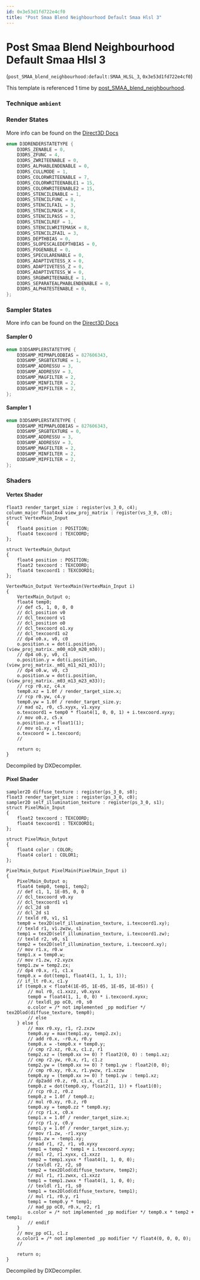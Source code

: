 ```yaml
---
id: 0x3e53d1fd722e4cf0
title: "Post Smaa Blend Neighbourhood Default Smaa Hlsl 3"
---
```


# Post Smaa Blend Neighbourhood Default Smaa Hlsl 3
(`post_SMAA_blend_neighbourhood:default:SMAA_HLSL_3`, `0x3e53d1fd722e4cf0`)

This template is referenced 1 time by [post_SMAA_blend_neighbourhood](/docs/Generated/Render%20Templates/post.render_template_database#post-smaa-blend-neighbourhood).


### Technique `ambient`
### Render States
More info can be found on the [Direct3D Docs](https://learn.microsoft.com/en-us/windows/win32/direct3d9/d3drenderstatetype)
```cpp
enum D3DRENDERSTATETYPE {
	D3DRS_ZENABLE = 0,
	D3DRS_ZFUNC = 4,
	D3DRS_ZWRITEENABLE = 0,
	D3DRS_ALPHABLENDENABLE = 0,
	D3DRS_CULLMODE = 1,
	D3DRS_COLORWRITEENABLE = 7,
	D3DRS_COLORWRITEENABLE1 = 15,
	D3DRS_COLORWRITEENABLE2 = 15,
	D3DRS_STENCILENABLE = 1,
	D3DRS_STENCILFUNC = 8,
	D3DRS_STENCILFAIL = 3,
	D3DRS_STENCILMASK = 8,
	D3DRS_STENCILPASS = 3,
	D3DRS_STENCILREF = 1,
	D3DRS_STENCILWRITEMASK = 8,
	D3DRS_STENCILZFAIL = 3,
	D3DRS_DEPTHBIAS = 0,
	D3DRS_SLOPESCALEDEPTHBIAS = 0,
	D3DRS_FOGENABLE = 0,
	D3DRS_SPECULARENABLE = 0,
	D3DRS_ADAPTIVETESS_X = 0,
	D3DRS_ADAPTIVETESS_Z = 0,
	D3DRS_ADAPTIVETESS_W = 0,
	D3DRS_SRGBWRITEENABLE = 1,
	D3DRS_SEPARATEALPHABLENDENABLE = 0,
	D3DRS_ALPHATESTENABLE = 0,
};
```
### Sampler States
More info can be found on the [Direct3D Docs](https://learn.microsoft.com/en-us/windows/win32/direct3d9/d3dsamplerstatetype)
#### Sampler 0
```cpp
enum D3DSAMPLERSTATETYPE {
	D3DSAMP_MIPMAPLODBIAS = 827606343,
	D3DSAMP_SRGBTEXTURE = 1,
	D3DSAMP_ADDRESSU = 3,
	D3DSAMP_ADDRESSV = 3,
	D3DSAMP_MAGFILTER = 2,
	D3DSAMP_MINFILTER = 2,
	D3DSAMP_MIPFILTER = 2,
};
```
#### Sampler 1
```cpp
enum D3DSAMPLERSTATETYPE {
	D3DSAMP_MIPMAPLODBIAS = 827606343,
	D3DSAMP_SRGBTEXTURE = 0,
	D3DSAMP_ADDRESSU = 3,
	D3DSAMP_ADDRESSV = 3,
	D3DSAMP_MAGFILTER = 2,
	D3DSAMP_MINFILTER = 2,
	D3DSAMP_MIPFILTER = 2,
};
```
### Shaders
#### Vertex Shader
```hlsl
float3 render_target_size : register(vs_3_0, c4);
column_major float4x4 view_proj_matrix : register(vs_3_0, c0);
struct VertexMain_Input
{
    float4 position : POSITION;
    float4 texcoord : TEXCOORD;
};

struct VertexMain_Output
{
    float4 position : POSITION;
    float2 texcoord : TEXCOORD;
    float4 texcoord1 : TEXCOORD1;
};

VertexMain_Output VertexMain(VertexMain_Input i)
{
    VertexMain_Output o;
    float4 temp0;
    // def c5, 1, 0, 0, 0
    // dcl_position v0
    // dcl_texcoord v1
    // dcl_position o0
    // dcl_texcoord o1.xy
    // dcl_texcoord1 o2
    // dp4 o0.x, v0, c0
    o.position.x = dot(i.position, (view_proj_matrix._m00_m10_m20_m30));
    // dp4 o0.y, v0, c1
    o.position.y = dot(i.position, (view_proj_matrix._m01_m11_m21_m31));
    // dp4 o0.w, v0, c3
    o.position.w = dot(i.position, (view_proj_matrix._m03_m13_m23_m33));
    // rcp r0.xz, c4.x
    temp0.xz = 1.0f / render_target_size.x;
    // rcp r0.yw, c4.y
    temp0.yw = 1.0f / render_target_size.y;
    // mad o2, r0, c5.xyyx, v1.xyxy
    o.texcoord1 = temp0 * float4(1, 0, 0, 1) + i.texcoord.xyxy;
    // mov o0.z, c5.x
    o.position.z = float1(1);
    // mov o1.xy, v1
    o.texcoord = i.texcoord;
    // 

    return o;
}
```
Decompiled by DXDecompiler.
#### Pixel Shader
```hlsl
sampler2D diffuse_texture : register(ps_3_0, s0);
float3 render_target_size : register(ps_3_0, c0);
sampler2D self_illumination_texture : register(ps_3_0, s1);
struct PixelMain_Input
{
    float2 texcoord : TEXCOORD;
    float4 texcoord1 : TEXCOORD1;
};

struct PixelMain_Output
{
    float4 color : COLOR;
    float4 color1 : COLOR1;
};

PixelMain_Output PixelMain(PixelMain_Input i)
{
    PixelMain_Output o;
    float4 temp0, temp1, temp2;
    // def c1, 1, 1E-05, 0, 0
    // dcl_texcoord v0.xy
    // dcl_texcoord1 v1
    // dcl_2d s0
    // dcl_2d s1
    // texld r0, v1, s1
    temp0 = tex2D(self_illumination_texture, i.texcoord1.xy);
    // texld r1, v1.zwzw, s1
    temp1 = tex2D(self_illumination_texture, i.texcoord1.zw);
    // texld r2, v0, s1
    temp2 = tex2D(self_illumination_texture, i.texcoord.xy);
    // mov r1.x, r0.w
    temp1.x = temp0.w;
    // mov r1.zw, r2.xyzx
    temp1.zw = temp2.zx;
    // dp4 r0.x, r1, c1.x
    temp0.x = dot(temp1, float4(1, 1, 1, 1));
    // if_lt r0.x, c1.y
    if (temp0.x < float4(1E-05, 1E-05, 1E-05, 1E-05)) {
        // mul r0, c1.xxzz, v0.xyxx
        temp0 = float4(1, 1, 0, 0) * i.texcoord.xyxx;
        // texldl_pp oC0, r0, s0
        o.color = /* not implemented _pp modifier */ tex2Dlod(diffuse_texture, temp0);
        // else
    } else {
        // max r0.xy, r1, r2.zxzw
        temp0.xy = max(temp1.xy, temp2.zx);
        // add r0.x, -r0.x, r0.y
        temp0.x = -temp0.x + temp0.y;
        // cmp r2.xz, r0.x, c1.z, r1
        temp2.xz = (temp0.xx >= 0) ? float2(0, 0) : temp1.xz;
        // cmp r2.yw, r0.x, r1, c1.z
        temp2.yw = (temp0.xx >= 0) ? temp1.yw : float2(0, 0);
        // cmp r0.xy, r0.x, r1.ywzw, r1.xzzw
        temp0.xy = (temp0.xx >= 0) ? temp1.yw : temp1.xz;
        // dp2add r0.z, r0, c1.x, c1.z
        temp0.z = dot(temp0.xy, float2(1, 1)) + float1(0);
        // rcp r0.z, r0.z
        temp0.z = 1.0f / temp0.z;
        // mul r0.xy, r0.z, r0
        temp0.xy = temp0.zz * temp0.xy;
        // rcp r1.x, c0.x
        temp1.x = 1.0f / render_target_size.x;
        // rcp r1.y, c0.y
        temp1.y = 1.0f / render_target_size.y;
        // mov r1.zw, -r1.xyxy
        temp1.zw = -temp1.xy;
        // mad r1, r2, r1, v0.xyxy
        temp1 = temp2 * temp1 + i.texcoord.xyxy;
        // mul r2, r1.xyxx, c1.xxzz
        temp2 = temp1.xyxx * float4(1, 1, 0, 0);
        // texldl r2, r2, s0
        temp2 = tex2Dlod(diffuse_texture, temp2);
        // mul r1, r1.zwxx, c1.xxzz
        temp1 = temp1.zwxx * float4(1, 1, 0, 0);
        // texldl r1, r1, s0
        temp1 = tex2Dlod(diffuse_texture, temp1);
        // mul r1, r0.y, r1
        temp1 = temp0.y * temp1;
        // mad_pp oC0, r0.x, r2, r1
        o.color = /* not implemented _pp modifier */ temp0.x * temp2 + temp1;
        // endif
    }
    // mov_pp oC1, c1.z
    o.color1 = /* not implemented _pp modifier */ float4(0, 0, 0, 0);
    // 

    return o;
}
```
Decompiled by DXDecompiler.
